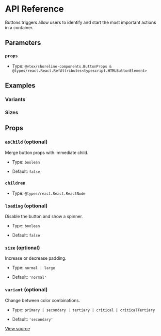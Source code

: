 # API Reference

Buttons triggers allow users to identify and start the most important actions in a container.

<ComponentPreview name="button-demo" />

## Parameters

### `props`

- Type: `@vtex/shoreline-components.ButtonProps & @types/react.React.RefAttributes<typescript.HTMLButtonElement>`

## Examples

### Variants

<ComponentPreview name="button-variants" />

### Sizes

<ComponentPreview name="button-sizes" />

## Props

### `asChild` (optional)

Merge button props with immediate child.

- Type: `boolean`

- Default: `false`

### `children`

- Type: `@types/react.React.ReactNode`

### `loading` (optional)

Disable the button and show a spinner.

- Type: `boolean`

- Default: `false`

### `size` (optional)

Increase or decrease padding.

- Type: `normal | large`

- Default: `'normal'`

### `variant` (optional)

Change between color combinations.

- Type: `primary | secondary | tertiary | critical | criticalTertiary`

- Default: `'secondary'`

[View source](https://github.com/vtex/shoreline/blob/03f04776c/packages/components/src/button/button.tsx#L15)

